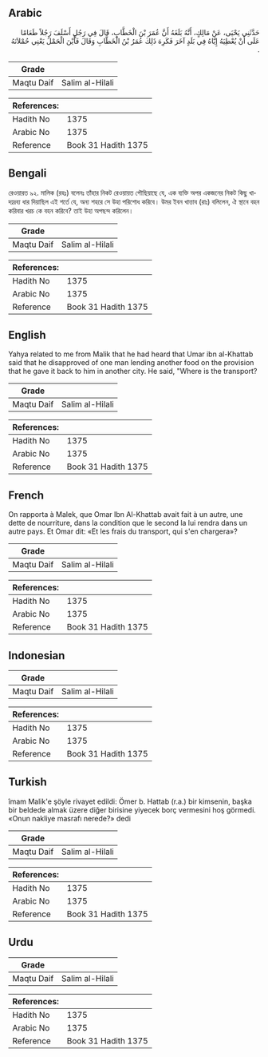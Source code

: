 ## Arabic


<div dir="rtl" lang="ar" style={{fontSize:'larger',backgroundColor:'#f8f9fa',padding:20}}>
حَدَّثَنِي يَحْيَى، عَنْ مَالِكٍ، أَنَّهُ بَلَغَهُ أَنَّ عُمَرَ بْنَ الْخَطَّابِ، قَالَ فِي رَجُلٍ أَسْلَفَ رَجُلاً طَعَامًا عَلَى أَنْ يُعْطِيَهُ إِيَّاهُ فِي بَلَدٍ آخَرَ فَكَرِهَ ذَلِكَ عُمَرُ بْنُ الْخَطَّابِ وَقَالَ فَأَيْنَ الْحَمْلُ يَعْنِي حُمْلاَنَهُ ‏.‏
</div>
<div style={{backgroundColor:'#f8f9fa',padding:20, marginBottom: 10}}><table> <thead> <tr> <th>Grade</th> <th></th> </tr> </thead> <tbody> <tr><td>Maqtu Daif</td><td>Salim al-Hilali</td></tr></tbody></table><table> <thead> <tr> <th>References:</th> <th></th> </tr> </thead> <tbody><tr><td>Hadith No</td><td>1375</td></tr><tr><td>Arabic No</td><td>1375</td></tr><tr><td>Reference</td><td>Book 31 Hadith 1375</td></tr></tbody></table></div>

## Bengali


<div dir="ltr" lang="bn" style={{fontSize:'larger',backgroundColor:'#f8f9fa',padding:20}}>
রেওয়ারত ৯২. মালিক (রহঃ) বলেনঃ তাঁহার নিকট রেওয়ায়ত পৌছিয়াছে যে, এক ব্যক্তি অপর একজনের নিকট কিছু খাদ্যদ্রব্য ধার দিয়াছিল এই শর্তে যে, অন্য শহরে সে উহা পরিশোধ করিবে। উমর ইবন খাত্তাব (রাঃ) বলিলেন, ঐ স্থানে বহন করিবার খরচ কে বহন করিবে? তাই উহা অপছন্দ করিলেন।
</div>
<div style={{backgroundColor:'#f8f9fa',padding:20, marginBottom: 10}}><table> <thead> <tr> <th>Grade</th> <th></th> </tr> </thead> <tbody> <tr><td>Maqtu Daif</td><td>Salim al-Hilali</td></tr></tbody></table><table> <thead> <tr> <th>References:</th> <th></th> </tr> </thead> <tbody><tr><td>Hadith No</td><td>1375</td></tr><tr><td>Arabic No</td><td>1375</td></tr><tr><td>Reference</td><td>Book 31 Hadith 1375</td></tr></tbody></table></div>

## English


<div dir="ltr" lang="en" style={{fontSize:'larger',backgroundColor:'#f8f9fa',padding:20}}>
Yahya related to me from Malik that he had heard that Umar ibn al-Khattab said that he disapproved of one man lending another food on the provision that he gave it back to him in another city. He said, "Where is the transport?
</div>
<div style={{backgroundColor:'#f8f9fa',padding:20, marginBottom: 10}}><table> <thead> <tr> <th>Grade</th> <th></th> </tr> </thead> <tbody> <tr><td>Maqtu Daif</td><td>Salim al-Hilali</td></tr></tbody></table><table> <thead> <tr> <th>References:</th> <th></th> </tr> </thead> <tbody><tr><td>Hadith No</td><td>1375</td></tr><tr><td>Arabic No</td><td>1375</td></tr><tr><td>Reference</td><td>Book 31 Hadith 1375</td></tr></tbody></table></div>

## French


<div dir="ltr" lang="fr" style={{fontSize:'larger',backgroundColor:'#f8f9fa',padding:20}}>
On rapporta à Malek, que Omar Ibn Al-Khattab avait fait à un autre, une dette de nourriture, dans la condition que le second la lui rendra dans un autre pays. Et Omar dit: «Et les frais du transport, qui s'en chargera»?
</div>
<div style={{backgroundColor:'#f8f9fa',padding:20, marginBottom: 10}}><table> <thead> <tr> <th>Grade</th> <th></th> </tr> </thead> <tbody> <tr><td>Maqtu Daif</td><td>Salim al-Hilali</td></tr></tbody></table><table> <thead> <tr> <th>References:</th> <th></th> </tr> </thead> <tbody><tr><td>Hadith No</td><td>1375</td></tr><tr><td>Arabic No</td><td>1375</td></tr><tr><td>Reference</td><td>Book 31 Hadith 1375</td></tr></tbody></table></div>

## Indonesian


<div dir="ltr" lang="id" style={{fontSize:'larger',backgroundColor:'#f8f9fa',padding:20}}>

</div>
<div style={{backgroundColor:'#f8f9fa',padding:20, marginBottom: 10}}><table> <thead> <tr> <th>Grade</th> <th></th> </tr> </thead> <tbody> <tr><td>Maqtu Daif</td><td>Salim al-Hilali</td></tr></tbody></table><table> <thead> <tr> <th>References:</th> <th></th> </tr> </thead> <tbody><tr><td>Hadith No</td><td>1375</td></tr><tr><td>Arabic No</td><td>1375</td></tr><tr><td>Reference</td><td>Book 31 Hadith 1375</td></tr></tbody></table></div>

## Turkish


<div dir="ltr" lang="tr" style={{fontSize:'larger',backgroundColor:'#f8f9fa',padding:20}}>
îmam Malik'e şöyle rivayet edildi: Ömer b. Hattab (r.a.) bir kimsenin, başka bir beldede almak üzere diğer birisine yiyecek borç vermesini hoş görmedi. «Onun nakliye masrafı nerede?» dedi
</div>
<div style={{backgroundColor:'#f8f9fa',padding:20, marginBottom: 10}}><table> <thead> <tr> <th>Grade</th> <th></th> </tr> </thead> <tbody> <tr><td>Maqtu Daif</td><td>Salim al-Hilali</td></tr></tbody></table><table> <thead> <tr> <th>References:</th> <th></th> </tr> </thead> <tbody><tr><td>Hadith No</td><td>1375</td></tr><tr><td>Arabic No</td><td>1375</td></tr><tr><td>Reference</td><td>Book 31 Hadith 1375</td></tr></tbody></table></div>

## Urdu


<div dir="rtl" lang="ur" style={{fontSize:'larger',backgroundColor:'#f8f9fa',padding:20}}>

</div>
<div style={{backgroundColor:'#f8f9fa',padding:20, marginBottom: 10}}><table> <thead> <tr> <th>Grade</th> <th></th> </tr> </thead> <tbody> <tr><td>Maqtu Daif</td><td>Salim al-Hilali</td></tr></tbody></table><table> <thead> <tr> <th>References:</th> <th></th> </tr> </thead> <tbody><tr><td>Hadith No</td><td>1375</td></tr><tr><td>Arabic No</td><td>1375</td></tr><tr><td>Reference</td><td>Book 31 Hadith 1375</td></tr></tbody></table></div>